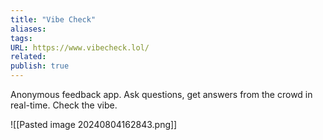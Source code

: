 ```yaml
---
title: "Vibe Check"
aliases: 
tags: 
URL: https://www.vibecheck.lol/
related: 
publish: true
---
```


Anonymous feedback app. Ask questions, get answers from the crowd in real-time. Check the vibe.

![[Pasted image 20240804162843.png]]